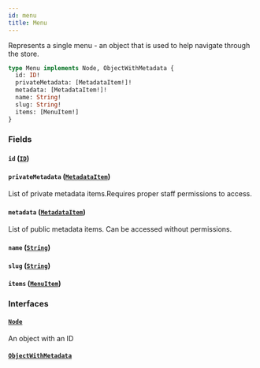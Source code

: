 ```yaml
---
id: menu
title: Menu
---
```



Represents a single menu - an object that is used to help navigate through the store.

```graphql
type Menu implements Node, ObjectWithMetadata {
  id: ID!
  privateMetadata: [MetadataItem!]!
  metadata: [MetadataItem!]!
  name: String!
  slug: String!
  items: [MenuItem!]
}
```


### Fields

#### `id` ([`ID`](../../../developer/api-reference/scalars/id))




#### `privateMetadata` ([`MetadataItem`](../../../developer/api-reference/objects/metadata-item))

List of private metadata items.Requires proper staff permissions to access.


#### `metadata` ([`MetadataItem`](../../../developer/api-reference/objects/metadata-item))

List of public metadata items. Can be accessed without permissions.


#### `name` ([`String`](../../../developer/api-reference/scalars/string))




#### `slug` ([`String`](../../../developer/api-reference/scalars/string))




#### `items` ([`MenuItem`](../../../developer/api-reference/objects/menu-item))




### Interfaces

#### [`Node`](../../../developer/api-reference/interfaces/node) 

An object with an ID


#### [`ObjectWithMetadata`](../../../developer/api-reference/interfaces/object-with-metadata) 






